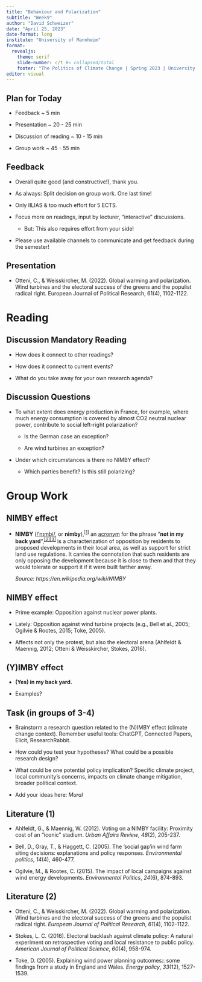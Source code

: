 ```yaml
---
title: "Behaviour and Polarization"
subtitle: "Week9"
author: "David Schweizer"
date: "April 25, 2023"
date-format: long
institute: "University of Mannheim"
format: 
  revealjs:
    theme: serif
    slide-number: c/t #< collapsed/total
    footer: "The Politics of Climate Change | Spring 2023 | University of Mannheim"
editor: visual
---
```


## Plan for Today

-   Feedback \~ 5 min

-   Presentation \~ 20 - 25 min

-   Discussion of reading \~ 10 - 15 min

-   Group work \~ 45 - 55 min

## Feedback

-   Overall quite good (and constructive!), thank you.

-   As always: Split decision on group work. One last time!

-   Only IILIAS & too much effort for 5 ECTS.

-   Focus more on readings, input by lecturer, "interactive" discussions.

    -   But: This also requires effort from your side!

-   Please use available channels to communicate and get feedback during the semester!

## Presentation

-   Otteni, C., & Weisskircher, M. (2022). Global warming and polarization. Wind turbines and the electoral success of the greens and the populist radical right. European Journal of Political Research, 61(4), 1102-1122.

# Reading

## Discussion Mandatory Reading

-   How does it connect to other readings?

-   How does it connect to current events?

-   What do you take away for your own research agenda?

## Discussion Questions

-   To what extent does energy production in France, for example, where much energy consumption is covered by almost CO2 neutral nuclear power, contribute to social left-right polarization?

    -   Is the German case an exception?

    -   Are wind turbines an exception?

-   Under which circumstances is there no NIMBY effect?

    -   Which parties benefit? Is this still polarizing?

# Group Work

## NIMBY effect

-   **NIMBY** ([/ˈnɪmbi/](https://en.wikipedia.org/wiki/Help:IPA/English "Help:IPA/English"), or **nimby**),^[\[1\]](https://en.wikipedia.org/wiki/NIMBY#cite_note-1)^ an [acronym](https://en.wikipedia.org/wiki/Acronym "Acronym") for the phrase "**not in my back yard**",^[\[2\]](https://en.wikipedia.org/wiki/NIMBY#cite_note-2)[\[3\]](https://en.wikipedia.org/wiki/NIMBY#cite_note-3)^ is a characterization of opposition by residents to proposed developments in their local area, as well as support for strict land use regulations. It carries the connotation that such residents are only opposing the development because it is close to them and that they would tolerate or support it if it were built farther away.

    *Source: https://en.wikipedia.org/wiki/NIMBY*

## NIMBY effect

-   Prime example: Opposition against nuclear power plants.

-   Lately: Opposition against wind turbine projects (e.g., Bell et al., 2005; Ogilvie & Rootes, 2015; Toke, 2005).

-   Affects not only the protest, but also the electoral arena (Ahlfeldt & Maennig, 2012; Otteni & Weisskircher, Stokes, 2016).

## (Y)IMBY effect

-   **(Yes) in my back yard.**

-   Examples?

## Task (in groups of 3-4)

-   Brainstorm a research question related to the (N)IMBY effect (climate change context). Remember useful tools: ChatGPT, Connected Papers, Elicit, ResearchRabbit.

-   How could you test your hypotheses? What could be a possible research design?

-   What could be one potential policy implication? Specific climate project, local community's concerns, impacts on climate change mitigation, broader political context.

-   Add your ideas here: *Mural*

## Literature (1)

-   Ahlfeldt, G., & Maennig, W. (2012). Voting on a NIMBY facility: Proximity cost of an "iconic" stadium. *Urban Affairs Review*, *48*(2), 205-237.

-   Bell, D., Gray, T., & Haggett, C. (2005). The 'social gap'in wind farm siting decisions: explanations and policy responses. *Environmental politics*, *14*(4), 460-477.

-   Ogilvie, M., & Rootes, C. (2015). The impact of local campaigns against wind energy developments. *Environmental Politics*, *24*(6), 874-893.

## Literature (2)

-   Otteni, C., & Weisskircher, M. (2022). Global warming and polarization. Wind turbines and the electoral success of the greens and the populist radical right. *European Journal of Political Research*, *61*(4), 1102-1122.

-   Stokes, L. C. (2016). Electoral backlash against climate policy: A natural experiment on retrospective voting and local resistance to public policy. *American Journal of Political Science*, *60*(4), 958-974.

-   Toke, D. (2005). Explaining wind power planning outcomes:: some findings from a study in England and Wales. *Energy policy*, *33*(12), 1527-1539.

